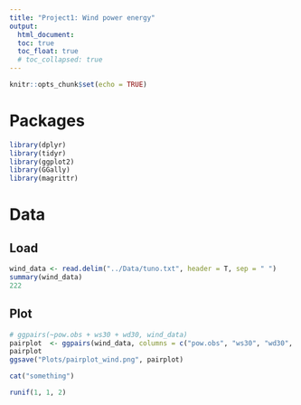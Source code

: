 ```yaml
---
title: "Project1: Wind power energy"
output: 
  html_document:
  toc: true
  toc_float: true
  # toc_collapsed: true
---
```


```r
knitr::opts_chunk$set(echo = TRUE)
```

# Packages

```r
library(dplyr)
library(tidyr)
library(ggplot2)
library(GGally)
library(magrittr)
```


# Data

## Load
```r
wind_data <- read.delim("../Data/tuno.txt", header = T, sep = " ")
summary(wind_data)
222
```

## Plot

```r
# ggpairs(~pow.obs + ws30 + wd30, wind_data)
pairplot  <- ggpairs(wind_data, columns = c("pow.obs", "ws30", "wd30", "r.day"))
pairplot
ggsave("Plots/pairplot_wind.png", pairplot)
```

```r
cat("something")
```


```r
runif(1, 1, 2)
```






